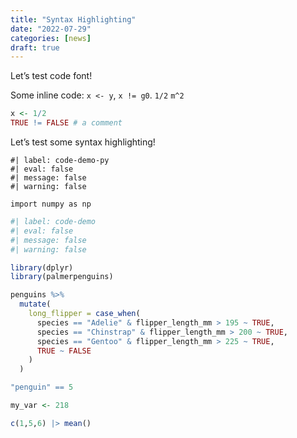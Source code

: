 ```yaml
---
title: "Syntax Highlighting"
date: "2022-07-29"
categories: [news]
draft: true
---
```


Let's test code font!

Some inline code: `x <- y`, `x != g0`. `1/2` `m^2`

```r
x <- 1/2 
TRUE != FALSE # a comment
```


Let's test some syntax highlighting!

```.python
#| label: code-demo-py
#| eval: false
#| message: false
#| warning: false

import numpy as np
```

```r
#| label: code-demo
#| eval: false
#| message: false
#| warning: false

library(dplyr)
library(palmerpenguins)

penguins %>%
  mutate(
    long_flipper = case_when(
      species == "Adelie" & flipper_length_mm > 195 ~ TRUE,
      species == "Chinstrap" & flipper_length_mm > 200 ~ TRUE,
      species == "Gentoo" & flipper_length_mm > 225 ~ TRUE,
      TRUE ~ FALSE
    )
  )

"penguin" == 5

my_var <- 218

c(1,5,6) |> mean()
```
